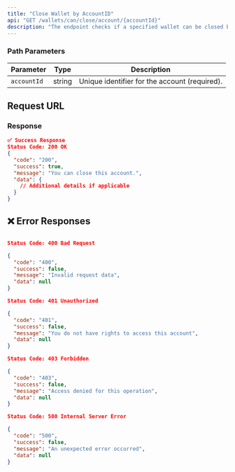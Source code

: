 ```yaml
---
title: "Close Wallet by AccountID"
api: "GET /wallets/can/close/account/{accountId}"
description: "The endpoint checks if a specified wallet can be closed based on the account ID.."
---
```



### **Path Parameters**

| Parameter    | Type   | Description                              |
|--------------|--------|------------------------------------------|
| `accountId`  | string | Unique identifier for the account (required). |

## Request URL

### Response

```json
✅ Success Response
Status Code: 200 OK
{
  "code": "200",
  "success": true,
  "message": "You can close this account.",
  "data": {
    // Additional details if applicable
  }
}
```

## ❌ Error Responses

```json

Status Code: 400 Bad Request

{
  "code": "400",
  "success": false,
  "message": "Invalid request data",
  "data": null
}

Status Code: 401 Unauthorized

{
  "code": "401",
  "success": false,
  "message": "You do not have rights to access this account",
  "data": null
}

Status Code: 403 Forbidden

{
  "code": "403",
  "success": false,
  "message": "Access denied for this operation",
  "data": null
}

Status Code: 500 Internal Server Error

{
  "code": "500",
  "success": false,
  "message": "An unexpected error occurred",
  "data": null
}

